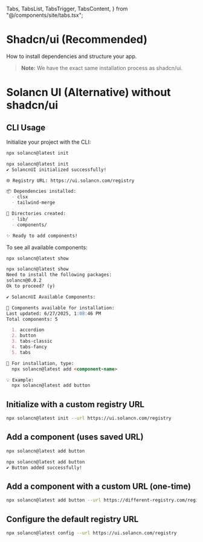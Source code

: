   Tabs,
  TabsList,
  TabsTrigger,
  TabsContent,
} from "@/components/site/tabs.tsx";


# Shadcn/ui (Recommended)

How to install dependencies and structure your app.

> **Note:** We have the exact same installation process as shadcn/ui.

<Install />


# Solancn UI (Alternative) without shadcn/ui

## CLI Usage

Initialize your project with the CLI:

```bash
npx solancn@latest init
```
```md
npx solancn@latest init
✔ SolancnUI initialized successfully!

🌐 Registry URL: https://ui.solancn.com/registry

📦 Dependencies installed:
  - clsx
  - tailwind-merge

📁 Directories created:
  - lib/
  - components/

✨ Ready to add components!
```

To see all available components:

```bash
npx solancn@latest show
```

```md
npx solancn@latest show
Need to install the following packages:
solancn@0.0.2
Ok to proceed? (y)

✔ SolancnUI Available Components:

🧩 Components available for installation:
Last updated: 6/27/2025, 1:08:46 PM
Total components: 5

  1. accordion
  2. button
  3. tabs-classic
  4. tabs-fancy
  5. tabs

📖 For installation, type:
  npx solancn@latest add <component-name>

💡 Example:
  npx solancn@latest add button

```

## Initialize with a custom registry URL

```bash
npx solancn@latest init --url https://ui.solancn.com/registry
```

## Add a component (uses saved URL)

```bash
npx solancn@latest add button
```
	
```md
npx solancn@latest add button
✔ Button added successfully!
```


## Add a component with a custom URL (one-time)

```bash
npx solancn@latest add button --url https://different-registry.com/registry
```

## Configure the default registry URL

```bash
npx solancn@latest config --url https://ui.solancn.com/registry
```
